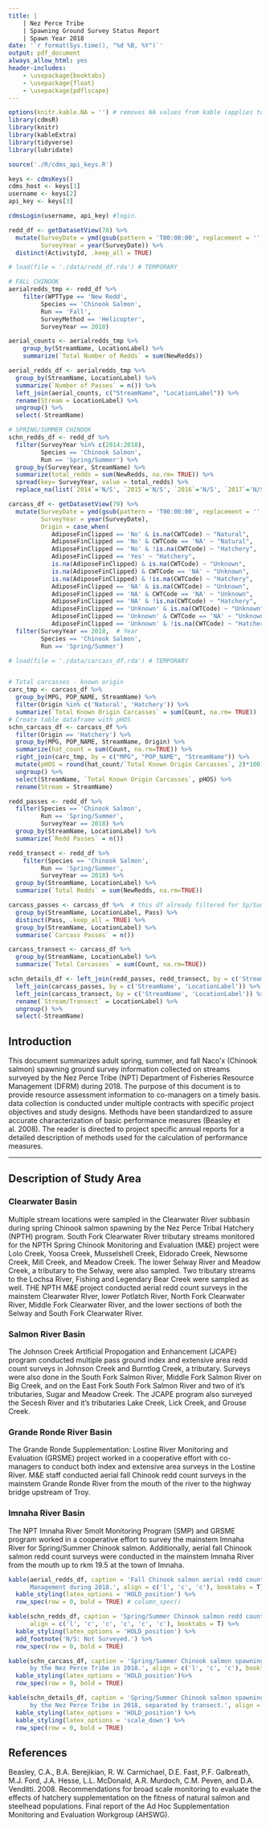 ```yaml
---
title: | 
    | Nez Perce Tribe
    | Spawning Ground Survey Status Report
    | Spawn Year 2018
date: '`r format(Sys.time(), "%d %B, %Y")`'
output: pdf_document
always_allow_html: yes
header-includes:
    - \usepackage{booktabs}
    - \usepackage{float}
    - \usepackage{pdflscape} 
---
```


```r
options(knitr.kable.NA = '') # removes NA values from kable (applies to all)
library(cdmsR)
library(knitr)
library(kableExtra) 
library(tidyverse)
library(lubridate)

source('./R/cdms_api_keys.R')
```

```r
keys <- cdmsKeys()
cdms_host <- keys[1]
username <- keys[2]
api_key <- keys[3]

cdmsLogin(username, api_key) #login.
```

```r
redd_df <- getDatasetView(78) %>%
  mutate(SurveyDate = ymd(gsub(pattern = 'T00:00:00', replacement = '', SurveyDate)),
         SurveyYear = year(SurveyDate)) %>%
  distinct(ActivityId, .keep_all = TRUE)

# load(file = './data/redd_df.rda') # TEMPORARY

# FALL CHINOOK
aerialredds_tmp <- redd_df %>%
    filter(WPTType == 'New Redd',
         Species == 'Chinook Salmon',
         Run == 'Fall',
         SurveyMethod == 'Helicopter',
         SurveyYear == 2018)

aerial_counts <- aerialredds_tmp %>%
    group_by(StreamName, LocationLabel) %>%
    summarize(`Total Number of Redds` = sum(NewRedds))

aerial_redds_df <- aerialredds_tmp %>%
  group_by(StreamName, LocationLabel) %>%
  summarize(`Number of Passes` = n()) %>%
  left_join(aerial_counts, c("StreamName", "LocationLabel")) %>%
  rename(Stream = LocationLabel) %>% 
  ungroup() %>%
  select(-StreamName)

# SPRING/SUMMER CHINOOK
schn_redds_df <- redd_df %>%
  filter(SurveyYear %in% c(2014:2018),
         Species == 'Chinook Salmon',
         Run == 'Spring/Summer') %>%
  group_by(SurveyYear, StreamName) %>%
  summarize(total_redds = sum(NewRedds, na.rm= TRUE)) %>%
  spread(key= SurveyYear, value = total_redds) %>%
  replace_na(list(`2014`='N/S', `2015`='N/S', `2016`='N/S', `2017`='N/S', `2018`='N/S'))

```

```r
carcass_df <- getDatasetView(79) %>%
  mutate(SurveyDate = ymd(gsub(pattern = 'T00:00:00', replacement = '', SurveyDate)),
         SurveyYear = year(SurveyDate),
         Origin = case_when(
            AdiposeFinClipped == 'No' & is.na(CWTCode) ~ "Natural",
            AdiposeFinClipped == 'No' & CWTCode == 'NA' ~ "Natural",
            AdiposeFinClipped == 'No' & !is.na(CWTCode) ~ "Hatchery",
            AdiposeFinClipped == 'Yes' ~ "Hatchery",
            is.na(AdiposeFinClipped) & is.na(CWTCode) ~ "Unknown",
            is.na(AdiposeFinClipped) & CWTCode == 'NA' ~ "Unknown",
            is.na(AdiposeFinClipped) & !is.na(CWTCode) ~ "Hatchery",
            AdiposeFinClipped == 'NA' & is.na(CWTCode) ~ "Unknown",
            AdiposeFinClipped == 'NA' & CWTCode == 'NA' ~ "Unknown",
            AdiposeFinClipped == 'NA' & !is.na(CWTCode) ~ "Hatchery",
            AdiposeFinClipped == 'Unknown' & is.na(CWTCode) ~ "Unknown",
            AdiposeFinClipped == 'Unknown' & CWTCode == 'NA' ~ "Unknown",
            AdiposeFinClipped == 'Unknown' & !is.na(CWTCode) ~ "Hatchery")) %>%
  filter(SurveyYear == 2018,  # Year
         Species == 'Chinook Salmon',
         Run == 'Spring/Summer')

# load(file = './data/carcass_df.rda') # TEMPORARY


# Total carcasses - known origin
carc_tmp <- carcass_df %>%
  group_by(MPG, POP_NAME, StreamName) %>%
  filter(Origin %in% c('Natural', 'Hatchery')) %>% 
  summarize(`Total Known Origin Carcasses` = sum(Count, na.rm= TRUE))
# Create table dataframe with pHOS
schn_carcass_df <- carcass_df %>%
  filter(Origin == 'Hatchery') %>%
  group_by(MPG, POP_NAME, StreamName, Origin) %>%
  summarize(hat_count = sum(Count, na.rm=TRUE)) %>%
  right_join(carc_tmp, by = c("MPG", "POP_NAME", "StreamName")) %>%
  mutate(pHOS = round(hat_count/`Total Known Origin Carcasses`, 2)*100) %>%
  ungroup() %>%
  select(StreamName, `Total Known Origin Carcasses`, pHOS) %>%
  rename(Stream = StreamName)

```


```r
redd_passes <- redd_df %>%
  filter(Species == 'Chinook Salmon',
         Run == 'Spring/Summer',
         SurveyYear == 2018) %>%
  group_by(StreamName, LocationLabel) %>%
  summarize(`Redd Passes` = n())

redd_transect <- redd_df %>%
    filter(Species == 'Chinook Salmon',
         Run == 'Spring/Summer',
         SurveyYear == 2018) %>%
  group_by(StreamName, LocationLabel) %>%
  summarize(`Total Redds` = sum(NewRedds, na.rm=TRUE))

carcass_passes <- carcass_df %>%  # this df already filtered for Sp/Sum Chinook @ 2018.
  group_by(StreamName, LocationLabel, Pass) %>%
  distinct(Pass, .keep_all = TRUE) %>%
  group_by(StreamName, LocationLabel) %>%
  summarise(`Carcass Passes` = n())

carcass_transect <- carcass_df %>%
  group_by(StreamName, LocationLabel) %>%
  summarize(`Total Carcasses` = sum(Count, na.rm=TRUE))

schn_details_df <- left_join(redd_passes, redd_transect, by = c('StreamName', 'LocationLabel')) %>%
  left_join(carcass_passes, by = c('StreamName', 'LocationLabel')) %>%
  left_join(carcass_transect, by = c('StreamName', 'LocationLabel')) %>%
  rename(`Stream/Transect` = LocationLabel) %>%
  ungroup() %>%
  select(-StreamName)

```


\begin{figure}[h]
  \begin{center}
    \includegraphics{www/NPT.png}
  \end{center}
\end{figure}

\begin{center}

{\large Prepared by:}

{\Large Tyler Stright

\vfill

Nez Perce Tribe\\
Department of Fisheries Resource Management\\
Fisheries Research Division\\
Lapwai, ID 83540\\
}

{\vspace{5mm}}

\end{center}

\newpage

## Introduction

This document summarizes adult spring, summer, and fall Naco'x (Chinook salmon) spawning ground survey information collected on streams surveyed by the Nez Perce Tribe (NPT) Department of Fisheries Resource Management (DFRM) during 2018. The purpose of this document is to provide resource assessment information to co-managers on a timely basis. data collection is conducted under multiple contracts with specific project objectives and study designs. Methods have been standardized to assure accurate characterization of basic performance measures (Beasley et al. 2008). The reader is directed to project specific annual reports for a detailed description of methods used for the calculation of performance measures.  

***

## Description of Study Area

### Clearwater Basin 
Multiple stream locations were sampled in the Clearwater River subbasin during spring Chinook salmon spawning by the Nez Perce Tribal Hatchery (NPTH) program.  South Fork Clearwater River tributary streams monitored for the NPTH Spring Chinook Monitoring and Evaluation (M&E) project were Lolo Creek, Yoosa Creek, Musselshell Creek, Eldorado Creek, Newsome Creek, Mill Creek, and Meadow Creek.  The lower Selway River and Meadow Creek, a tributary to the Selway, were also sampled. Two tributary streams to the Lochsa River, Fishing and Legendary Bear Creek were sampled as well. THE NPTH M&E project conducted aerial redd count surveys in the mainstem Clearwater RIver, lower Potlatch River, North Fork Clearwater River, Middle Fork Clearwater River, and the lower sections of both the Selway and South Fork Clearwater River.  

### Salmon River Basin
The Johnson Creek Artificial Propogation and Enhancement (JCAPE) program conducted multiple pass ground index and extensive area redd count surveys in Johnson Creek and Burntlog Creek, a tributary.  Surveys were also done in the South Fork Salmon River, Middle Fork Salmon River on Big Creek, and on the East Fork South Fork Salmon River and two of it's tributaries, Sugar and Meadow Creek.  The JCAPE program also surveyed the Secesh River and it's tributaries Lake Creek, Lick Creek, and Grouse Creek.

### Grande Ronde River Basin 
The Grande Ronde Supplementation: Lostine River Monitoring and Evaluation (GRSME) project worked in a cooperative effort with co-managers to conduct both index and extensive area surveys in the Lostine River.  M&E staff conducted aerial fall Chinook redd count surveys in the mainstem Grande Ronde River from the mouth of the river to the highway bridge upstream of Troy.  

### Imnaha River Basin
The NPT Imnaha River Smolt Monitoring Program (SMP) and GRSME program worked in a cooperative effort to survey the mainstem Imnaha River for Spring/Summer Chinook salmon. Additionally, aerial fall Chinook salmon redd count surveys were conducted in the mainstem Imnaha River from the mouth up to rkm 19.5 at the town of Imnaha.  


```r
kable(aerial_redds_df, caption = 'Fall Chinook salmon aerial redd count surveys conducted by the Nez Perce Tribe Department of Fisheries Resource 
      Management during 2018.', align = c('l', 'c', 'c'), booktabs = T) %>%
  kable_styling(latex_options = 'HOLD_position') %>%
  row_spec(row = 0, bold = TRUE) # column_spec()
```

\newpage

```r
kable(schn_redds_df, caption = 'Spring/Summer Chinook salmon redd counts from all streams surveyed by the Nez Perce Tribe from 2013 to 2018.', 
      align = c('l', 'c', 'c', 'c', 'c', 'c'), booktabs = T) %>%
  kable_styling(latex_options = 'HOLD_position') %>%
  add_footnote('N/S: Not Surveyed.') %>%
  row_spec(row = 0, bold = TRUE)
```


```r
kable(schn_carcass_df, caption = 'Spring/Summer Chinook salmon spawning ground survey carcass recovery information from all streams surveyed
      by the Nez Perce Tribe in 2018.', align = c('l', 'c', 'c'), booktabs = T) %>%
  kable_styling(latex_options = 'HOLD_position')%>%
  row_spec(row = 0, bold = TRUE)
```

```r
kable(schn_details_df, caption = 'Spring/Summer Chinook salmon spawning ground survey redd and carcass recovery information from all streams surveyed
      by the Nez Perce Tribe in 2018, separated by transect.', align = c('l', 'c', 'c', 'c', 'c'), booktabs = T) %>%
  kable_styling(latex_options = 'HOLD_position') %>%
  kable_styling(latex_options = 'scale_down') %>%
  row_spec(row = 0, bold = TRUE)
```

\newpage

## References


Beasley, C.A., B.A. Berejikian, R. W. Carmichael, D.E. Fast, P.F. Galbreath, M.J. Ford, J.A. Hesse, L.L. McDonald, A.R. Murdoch, C.M. Peven, and D.A. Venditti. 2008.  Recommendations for broad scale monitoring to evaluate the effects of hatchery supplementation on the fitness of natural salmon and steelhead populations.  Final report of the Ad Hoc Supplementation Monitoring and Evaluation Workgroup (AHSWG).

